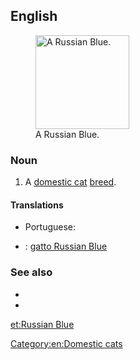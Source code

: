 ==English==
[[File:Jasmina.JPG|thumb|right|150px|A Russian Blue.]]
===Noun===
{{en-noun|head=[[Russian]] [[blue|Blue]]}}

# A [[domestic cat]] [[breed]].

====Translations====
{{trans-top|cat breed}}
* Portuguese: {{t|pt|azul russo|m}}
{{trans-mid}}
{{trans-bottom}}
{{checktrans-top}}
* {{ttbc|it}}: [[gatto Russian Blue]]
{{trans-mid}}
{{trans-bottom}}

===See also===
* {{pedia}}
* {{commonslite|Category:Russian Blue}}

[[Category:en:Domestic cats]]

[[et:Russian Blue]]